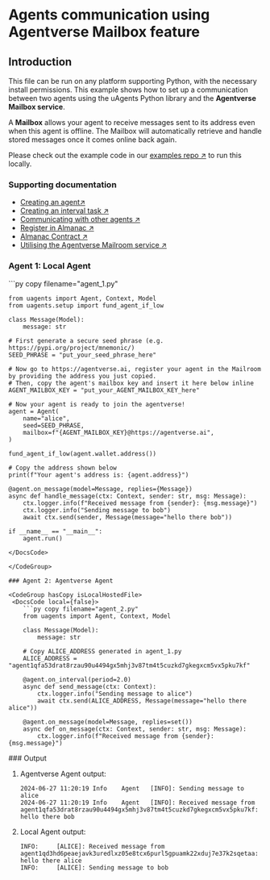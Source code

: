 
# Agents communication using Agentverse Mailbox feature

## Introduction

This file can be run on any platform supporting Python, with the necessary install permissions. This example shows how to set up a communication between two agents using the uAgents Python library and the **Agentverse Mailbox service**.

A **Mailbox** allows your agent to receive messages sent to its address even when this agent is offline. The Mailbox will automatically retrieve and handle stored messages once it comes online back again.

Please check out the example code in our [examples repo ↗️](https://github.com/fetchai/uAgent-Examples/blob/main/1-uagents/examples/intermediate/mailbox-agents/agent_1.py) to run this locally.

### Supporting documentation

- [Creating an agent↗️](/guides/agents/create-a-uagent)
- [Creating an interval task ↗️](/guides/agents/interval-task)
- [Communicating with other agents ↗️](/guides/agents/communicating-with-other-agents)
- [Register in Almanac ↗️](/guides/agents/register-in-almanac)
- [Almanac Contract ↗️](/references/contracts/uagents-almanac/almanac-overview)
- [Utilising the Agentverse Mailroom service ↗️](/guides/agentverse/utilising-the-mailbox)

### Agent 1: Local Agent

<GithubCodeSegment digest="e2ac21d4601877fc395bff52db418a00">
    <CodeSegment
        path="https://github.com/fetchai/uAgent-Examples/blob/main/1-uagents/examples/intermediate/mailbox-agents/agent_1.py"
        lineStart={1}
        lineEnd={33}
        hosted={true}
    />
</GithubCodeSegment>
<CodeGroup dynamic hasCopy isLocalHostedFile digest='e2ac21d4601877fc395bff52db418a00'>

<DocsCode local={true}>
	```py copy filename="agent_1.py"

	from uagents import Agent, Context, Model
	from uagents.setup import fund_agent_if_low
	 
	class Message(Model):
	    message: str
	 
	# First generate a secure seed phrase (e.g. https://pypi.org/project/mnemonic/)
	SEED_PHRASE = "put_your_seed_phrase_here"
	 
	# Now go to https://agentverse.ai, register your agent in the Mailroom by providing the address you just copied.
	# Then, copy the agent's mailbox key and insert it here below inline
	AGENT_MAILBOX_KEY = "put_your_AGENT_MAILBOX_KEY_here"
	 
	# Now your agent is ready to join the agentverse!
	agent = Agent(
	    name="alice",
	    seed=SEED_PHRASE,
	    mailbox=f"{AGENT_MAILBOX_KEY}@https://agentverse.ai",
	)
	 
	fund_agent_if_low(agent.wallet.address())
	 
	# Copy the address shown below
	print(f"Your agent's address is: {agent.address}")
	 
	@agent.on_message(model=Message, replies={Message})
	async def handle_message(ctx: Context, sender: str, msg: Message):
	    ctx.logger.info(f"Received message from {sender}: {msg.message}")
	    ctx.logger.info("Sending message to bob")
	    await ctx.send(sender, Message(message="hello there bob"))
	 
	if __name__ == "__main__":
	    agent.run()

```
</DocsCode>

</CodeGroup>

### Agent 2: Agentverse Agent

<CodeGroup hasCopy isLocalHostedFile>
 <DocsCode local={false}>
    ```py copy filename="agent_2.py"
    from uagents import Agent, Context, Model

    class Message(Model):
        message: str

    # Copy ALICE_ADDRESS generated in agent_1.py
    ALICE_ADDRESS = "agent1qfa53drat8rzau90u4494gx5mhj3v87tm4t5cuzkd7gkegxcm5vx5pku7kf"

    @agent.on_interval(period=2.0)
    async def send_message(ctx: Context):
        ctx.logger.info("Sending message to alice")
        await ctx.send(ALICE_ADDRESS, Message(message="hello there alice"))

    @agent.on_message(model=Message, replies=set())
    async def on_message(ctx: Context, sender: str, msg: Message):
        ctx.logger.info(f"Received message from {sender}: {msg.message}")
   ```
   </DocsCode>
</CodeGroup>
### Output

1. Agentverse Agent output:

    ```
    2024-06-27 11:20:19	Info	Agent	[INFO]: Sending message to alice
    2024-06-27 11:20:19	Info	Agent	[INFO]: Received message from agent1qfa53drat8rzau90u4494gx5mhj3v87tm4t5cuzkd7gkegxcm5vx5pku7kf: hello there bob
    ```

2. Local Agent output:

    ```
    INFO:     [ALICE]: Received message from agent1qd3hd6peaejavk3uredlxz05e8tcx6purl5gpuamk22xduj7e37k2sqetaa: hello there alice
    INFO:     [ALICE]: Sending message to bob
    ```